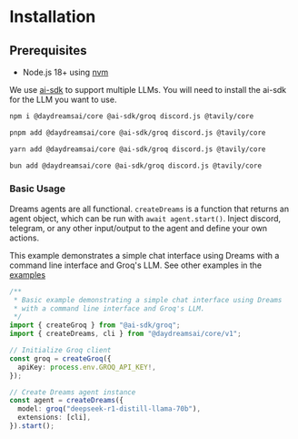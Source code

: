 
# Installation

## Prerequisites

- Node.js 18+ using [nvm](https://github.com/nvm-sh/nvm)

We use [ai-sdk](https://sdk.vercel.ai/docs/introduction) to support multiple
LLMs. You will need to install the ai-sdk for the LLM you want to use.

```bash [npm]
npm i @daydreamsai/core @ai-sdk/groq discord.js @tavily/core
```

```bash [pnpm]
pnpm add @daydreamsai/core @ai-sdk/groq discord.js @tavily/core
```

```bash [yarn]
yarn add @daydreamsai/core @ai-sdk/groq discord.js @tavily/core
```

```bash [bun]
bun add @daydreamsai/core @ai-sdk/groq discord.js @tavily/core
```

### Basic Usage

Dreams agents are all functional. `createDreams` is a function that returns an
agent object, which can be run with `await agent.start()`. Inject discord,
telegram, or any other input/output to the agent and define your own actions.

This example demonstrates a simple chat interface using Dreams with a command
line interface and Groq's LLM. See other examples in the
[examples](https://github.com/daydreamsai/daydreams/tree/main/examples/v1)

```typescript
/**
 * Basic example demonstrating a simple chat interface using Dreams
 * with a command line interface and Groq's LLM.
 */
import { createGroq } from "@ai-sdk/groq";
import { createDreams, cli } from "@daydreamsai/core/v1";

// Initialize Groq client
const groq = createGroq({
  apiKey: process.env.GROQ_API_KEY!,
});

// Create Dreams agent instance
const agent = createDreams({
  model: groq("deepseek-r1-distill-llama-70b"),
  extensions: [cli],
}).start();
```

